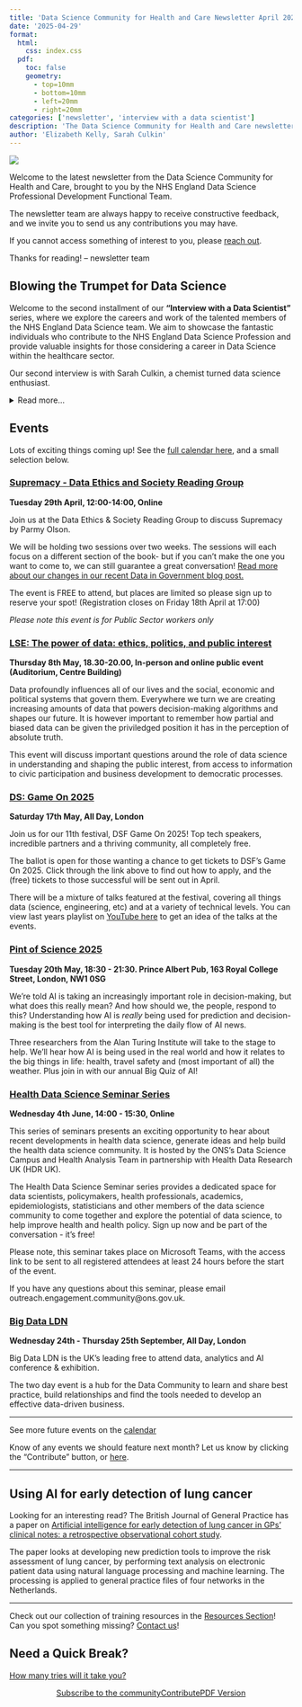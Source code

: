```yaml
---
title: 'Data Science Community for Health and Care Newsletter April 2025'
date: '2025-04-29'
format:
  html:
    css: index.css
  pdf:
    toc: false
    geometry: 
      - top=10mm
      - bottom=10mm
      - left=20mm
      - right=20mm
categories: ['newsletter', 'interview with a data scientist']
description: 'The Data Science Community for Health and Care newsletter for April 2025'
author: 'Elizabeth Kelly, Sarah Culkin'
---
```


![](../../images/banner_april.png)

Welcome to the latest newsletter from the Data Science Community for Health and Care, brought to you by the NHS England Data Science Professional Development Functional Team. 

The newsletter team are always happy to receive constructive feedback, and we invite you to send us any contributions you may have. 

If you cannot access something of interest to you, please [reach out](https://github.com/nhsengland/datascience-pd-newsletter/issues/new){target="_blank"}. 

Thanks for reading! – newsletter team 

<div class="section-heading">
# Blowing the Trumpet for Data Science
</div>

Welcome to the second installment of our **"Interview with a Data Scientist"** series, where we explore the careers and work of the talented members of the NHS England Data Science team. We aim to showcase the fantastic individuals who contribute to the NHS England Data Science Profession and provide valuable insights for those considering a career in Data Science within the healthcare sector.

Our second interview is with Sarah Culkin, a chemist turned data science enthusiast.

<details>
  <summary>Read more...</summary>

  ## How did you end up in data science at the NHS? What did you do before, and what really sparked your interest in this field?

  I studied chemistry at the University of Leeds; after my undergraduate degree I stayed at Leeds to do a PhD in organic chemistry.
 
  I was researching peptides and proteins so spent quite a lot of time in a lab rather than on a computer. And more time than I would like to admit washing up glassware!  But then the department bought a robot to run experiments; this was my first real experience of programming and data handling.

  Toward the end of my PhD, I saw a job ad for the Government Operational Research Service (GORS, some would say a forerunner to Data Science).  I applied and ended up placed in the Department of Health. 

  I've remained in the health sector and in data ever since (about 17 years) although I have moved to lots of different areas.

  My passion for data science was sparked around 2016, and I established its small data science team in the Department of Health. I have held a range of other roles, in the Department of Health and Social Care (DHSC), NHS England and NHSX.  I've spent time in Leeds Teaching Hospitals Trust and in a data policy role but ultimately leading a data science team is my passion.

  ## What are you currently working on? Are there any projects that you're particularly excited about, or that you feel are making a real difference? What impact are you having?

  As deputy director of the data science team in NHS England I, sadly, no longer spend much time day-to-day involved in projects. Instead I lead the team.  I spend time focusing upwards and outwards, to raise awareness of the team and bring in new work.

  Two current areas of work that excite me:

  Firstly, developing data science as a profession.  
  
  For example, we set up a PhD intern programme to link the NHS to early career researchers in academia. This programme has now been running for several years and it is highly successful (see lots more info [here](https://nhsengland.github.io/datascience/PhDInterns/)).  
  
  We also now look after a Data Science Masters programme. This is a great opportunity to offer advanced data science training to our colleagues. 
  
  I worked to develop the data science [competency frameworks](https://future.nhs.uk/DataAnalytics/view?objectID=31311216) and more recently a continuous professional development policy. 
  I think having a clear, fair, well-defined and well promoted profession is important.
  
  More recently I have been involved in school outreach.  The sessions at primary schools were particularly memorable; the questions you get asked are wild, funny and brilliant!

  The second area that particularly excites me is shaping new work coming into the team. 
  
  I am particularly interested to see how data science can support digital transformation in the NHS, as well as operational decisions. 
  
  It is interesting to see how different teams work and how data science can help them. I help scope projects so that they meet and maybe even go beyond their needs. 
  
  Increasingly we are getting colleagues interested in using AI in their work and this brings new challenges, opportunities and teams to us.


  ## If you could give someone just starting out in data science a few pieces of advice, what would they be? And what resources have you found particularly helpful along the way that you can share?

  My advice for aspiring data scientists would be two things:

  1. Get good at explaining complicated, technical, potentially quite dry subjects in a simple engaging way.  Think, “can I explain what I'm doing to a 9-year-old in a way that they would understand and would also hold their attention”. Channel your inner kids TV presenter/science journalist!

  A good way of doing this is to find everyday analogies. Compare a project, process or problem to an everyday situation. Recent things I've used when trying to explain something technical have been visiting a restaurant and using an iPhone. 

  If you can help people to feel clever (rather than prioritising making yourself look clever!) they're far more likely to engage with (and remember) what you're trying to describe.

  It's very tempting when you've done a complicated piece of work to want to get across how hard it has been, how complicated it was.  Sometimes this is needed.  But, in general, seek common ground.


  2. Make sure you really understand the fundamentals of the data science technique or the approach that you are using and its potential weak points as well as benefits, compared to others.

  When we can run complicated processes and code with a few clicks it’s not always necessary to engage with the underlying statistical model. But to be able to assure yourself and to help you to be able to explain it others, this understanding of the fundamentals, for me, is key.  It also helps to critically appraise the next new thing when it comes out. Aim to be a cynical optimist.


</details> 


<div class="section-heading">
# Events
</div>
Lots of exciting things coming up! See the [full calendar here](https://future.nhs.uk/DataAnalytics/view?objectID=861745){target="_blank"}, and a small selection below.

### [Supremacy - Data Ethics and Society Reading Group](https://www.tickettailor.com/events/dataethics/1549481/r/nhsteams){target="_blank"}
**Tuesday 29th April, 12:00-14:00, Online**

Join us at the Data Ethics & Society Reading Group to discuss Supremacy by Parmy Olson. 

We will be holding two sessions over two weeks. The sessions will each focus on a different section of the book- but if you can't make the one you want to come to, we can still guarantee a great conversation! [Read more about our changes in our recent Data in Government blog post.](https://dataingovernment.blog.gov.uk/2025/02/17/data-ethics-and-society-join-the-conversation-in-2025/){target="_blank"}

The event is FREE to attend, but places are limited so please sign up to reserve your spot! (Registration closes on Friday 18th April at 17:00)

*Please note this event is for Public Sector workers only*

### [LSE: The power of data: ethics, politics, and public interest](https://www.lse.ac.uk/Events/2025/05/202505081830/data-ethics-politics-and-public-interest?_gl=1*rwgszb*_gcl_au*MTc0NDU0NDcyNC4xNzM4NTkyNjk3*_ga*MjE2MDg0MDMzLjE3Mzg1OTI2OTI.*_ga_LWTEVFESYX*MTc0MDk5NDcxNS42OS4xLjE3NDA5OTgzNzQuMjkuMC4w){target="_blank"}
**Thursday 8th May, 18.30-20.00, In-person and online public event (Auditorium, Centre Building)**

Data profoundly influences all of our lives and the social, economic and political systems that govern them. Everywhere we turn we are creating increasing amounts of data that powers decision-making algorithms and shapes our future. It is however important to remember how partial and biased data can be given the priviledged position it has in the perception of absolute truth. 

This event will discuss important questions around the role of data science in understanding and shaping the public interest, from access to information to civic participation and business development to democratic processes.

### [DS: Game On 2025](https://datasciencefestival.com/event/dsf-game-on-2025/){target="_blank"}
**Saturday 17th May, All Day, London**

Join us for our 11th festival, DSF Game On 2025! Top tech speakers, incredible partners and a thriving community, all completely free. 

The ballot is open for those wanting a chance to get tickets to DSF's Game On 2025. Click through the link above to find out how to apply, and the (free) tickets to those successful will be sent out in April.

There will be a mixture of talks featured at the festival, covering all things data (science, engineering, etc) and at a variety of technical levels. You can view last years playlist on [YouTube here](https://www.youtube.com/playlist?list=PLwzX3WM0AfxopbhVhGCA373Xk-7wNhLfq){target="_blank"} to get an idea of the talks at the events.

### [Pint of Science 2025](https://www.turing.ac.uk/events/pint-science-2025){target="_blank"}
**Tuesday 20th May, 18:30 - 21:30. Prince Albert Pub, 163 Royal College Street, London, NW1 0SG**

We're told AI is taking an increasingly important role in decision-making, but what does this really mean? And how should we, the people, respond to this? Understanding how AI is *really* being used for prediction and decision-making is the best tool for interpreting the daily flow of AI news. 

Three researchers from the Alan Turing Institute will take to the stage to help. We'll hear how AI is being used in the real world and how it relates to the big things in life: health, travel safety and (most important of all) the weather. Plus join in with our annual Big Quiz of AI! 

### [Health Data Science Seminar Series](https://www.eventbrite.co.uk/e/health-data-science-seminar-series-tickets-1329649059129?aff=ebdsoporgprofile&_gl=1*90qvwn*_up*MQ..*_ga*MTkyMDUyNDM4NC4xNzQ1ODI4MjAy*_ga_TQVES5V6SH*MTc0NTgyODIwMS4xLjAuMTc0NTgyODIwMS4wLjAuMA..){target="_blank"}
**Wednesday 4th June, 14:00 - 15:30, Online **

This series of seminars presents an exciting opportunity to hear about recent developments in health data science, generate ideas and help build the health data science community. It is hosted by the ONS's Data Science Campus and Health Analysis Team in partnership with Health Data Research UK (HDR UK).

The Health Data Science Seminar series provides a dedicated space for data scientists, policymakers, health professionals, academics, epidemiologists, statisticians and other members of the data science community to come together and explore the potential of data science, to help improve health and health policy. Sign up now and be part of the conversation - it's free!

Please note, this seminar takes place on Microsoft Teams, with the access link to be sent to all registered attendees at least 24 hours before the start of the event.

If you have any questions about this seminar, please email outreach.engagement.community@ons.gov.uk.

### [Big Data LDN](https://www.bigdataldn.com/en-gb.html){target="_blank"}
**Wednesday 24th - Thursday 25th September, All Day, London**

Big Data LDN is the UK’s leading free to attend data, analytics and AI conference & exhibition.

The two day event is a hub for the Data Community to learn and share best practice, build relationships and find the tools needed to develop an effective data-driven business.


___

See more future events on the [calendar](https://future.nhs.uk/DataAnalytics/view?objectID=861745){target="_blank"}

Know of any events we should feature next month? Let us know by clicking the "Contribute" button, or [here](https://github.com/nhsengland/datascience-pd-newsletter/issues/new?assignees=&labels=&projects=&template=suggest-some-newsletter-content-.md&title=){target="_blank"}.

___
<div class="section-heading">
# Using AI for early detection of lung cancer
</div>

Looking for an interesting read? The British Journal of General Practice has a paper on [Artificial intelligence for early detection of lung cancer in GPs’ clinical notes: a retrospective observational cohort study](https://bjgp.org/content/early/2025/04/21/BJGP.2023.0489). 

The paper looks at developing new prediction tools to improve the risk assessment of lung cancer, by performing text analysis on electronic patient data using natural language processing and machine learning. The processing is applied to general practice files of four networks in the Netherlands.  

___
Check out our collection of training resources in the [Resources Section](https://future.nhs.uk/DataAnalytics/view?objectID=861745){target="_blank"}! Can you spot something missing? [Contact us](mailto:datascience@nhs.net)!

<div class="section-heading">
# Need a Quick Break?
</div>

[How many tries will it take you?](custom_wordle_link){target="_blank"}



<div style="text-align: center;">

[Subscribe to the community](https://forms.office.com/pages/responsepage.aspx?id=slTDN7CF9UeyIge0jXdO48pr_29hyJFKpCZ7SYYvjeFUNUVPMUk0STlDRlJMNklIWEI3V0NZVTZXVS4u&route=shorturl){.btn-action-primary .btn-action .btn .btn-success .btn-lg role="button"}[Contribute](https://github.com/nhsengland/datascience-pd-newsletter/issues/new?assignees=&labels=&projects=&template=suggest-some-newsletter-content-.md&title=){.btn-action-primary .btn-action .btn .btn-info .btn-lg role="button" target="_blank"}[PDF Version](./newsletter.pdf){.btn-action-primary .btn-action .btn .btn-info .btn-lg role="button" target="_blank"}
</div>


